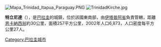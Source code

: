 [[Image:Mapa_Trinidad_Itapua_Paraguay.PNG|right]]
[[Image:TrinidadKirche.jpg|thumb]]

'''特立尼達'''（{{lang-es|Trinidad}}），是[[巴拉圭|巴拉圭]]的城鎮，位於該國東南部，由[[伊塔普阿省|伊塔普阿省]]負責管轄，距離[[恩卡納西翁|恩卡納西翁]]約30公里，面積257平方公里，2002年人口6,873，人口密度每平方公里27人。

{{Coord|27|7|48|S|55|42|0|W|display=title}}

{{Paraguay-geo-stub}}
[[Category:巴拉圭城市|Category:巴拉圭城市]]
